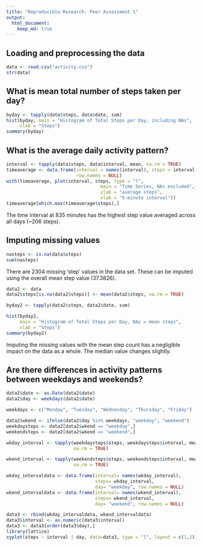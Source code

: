 ```yaml
---
title: "Reproducible Research: Peer Assessment 1"
output: 
  html_document:
    keep_md: true
---
```



## Loading and preprocessing the data
```r
data <- read.csv("activity.csv")
str(data)
```

## What is mean total number of steps taken per day?
```r
byday <- tapply(data$steps, data$date, sum)
hist(byday, main = "Histogram of Total Steps per Day, including NAs",
     xlab = "Steps")
summary(byday)
```


## What is the average daily activity pattern?
```r
interval <- tapply(data$steps, data$interval, mean, na.rm = TRUE)
timeaverage <- data.frame(interval = names(interval), steps = interval,
                          row.names = NULL)
with(timeaverage, plot(interval, steps, type = "l", 
                                   main = "Time Series, NAs excluded",
                                   ylab = "average steps",
                                   xlab = "5-minute interval"))
timeaverage[which.max(timeaverage$steps),]  
```
The time interval at 835 minutes has the highest step value averaged across all 
days (~206 steps).

## Imputing missing values
```r
nasteps <- is.na(data$steps)
sum(nasteps)
```
There are 2304 missing 'step' values in the data set. These can be imputed using
the overall mean step value (37.3826).

```r
data2 <- data
data2$steps[is.na(data2$steps)] <- mean(data2$steps, na.rm = TRUE)

byday2 <- tapply(data2$steps, data2$date, sum)

hist(byday2, 
     main = "Histogram of Total Steps per Day, NAs = mean steps",
     xlab = "Steps")
summary(byday2)
```
Imputing the missing values with the mean step count has a negligible impact on 
the data as a whole. The median value changes slightly. 

## Are there differences in activity patterns between weekdays and weekends?
```r
data2$date <- as.Date(data2$date)
data2$day <- weekdays(data2$date)

weekdays <- c("Monday", "Tuesday", "Wednesday", "Thursday", "Friday")

data2$wkend <- ifelse(data2$day %in% weekdays, "weekday", "weekend")
weekdaysteps <- data2[data2$wkend == "weekday",]
weekendsteps <- data2[data2$wkend == "weekend",]

wkday_interval <- tapply(weekdaysteps$steps, weekdaysteps$interval, mean, 
                         na.rm = TRUE)

wkend_interval <- tapply(weekendsteps$steps, weekendsteps$interval, mean, 
                         na.rm = TRUE)

wkday_intervaldata <- data.frame(interval= names(wkday_interval),
                                 steps= wkday_interval,
                                 day= "weekday", row.names = NULL)
wkend_intervaldata <- data.frame(interval= names(wkend_interval),
                                 steps= wkend_interval,
                                 day= "weekend", row.names = NULL)

data3 <- rbind(wkday_intervaldata, wkend_intervaldata)
data3$interval <- as.numeric(data3$interval)
data3 <- data3[order(data3$day),]
library(lattice)
xyplot(steps ~ interval | day, data=data3, type = "l", layout = c(1,2))
```

